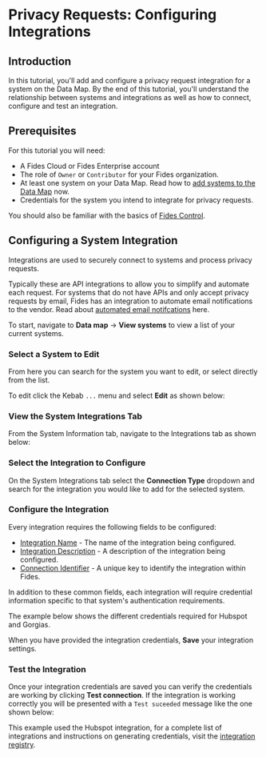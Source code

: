 
# Privacy Requests: Configuring Integrations

<TutorialKey duration="10" product="Fides" topic="Privacy Requests" interactive="true"/>

## Introduction
In this tutorial, you'll add and configure a privacy request integration for a system on the Data Map. By the end of this tutorial, you'll understand the relationship between systems and integrations as well as how to connect, configure and test an integration.

## Prerequisites

For this tutorial you will need:

* A Fides Cloud or Fides Enterprise account
* The role of `Owner` or `Contributor` for your Fides organization.
* At least one system on your Data Map. Read how to [add systems to the Data Map](data-mapping-adding-systems-manually) now.
* Credentials for the system you intend to integrate for privacy requests.

You should also be familiar with the basics of [Fides Control](#LINK).

## Configuring a System Integration

Integrations are used to securely connect to systems and process privacy requests. 

Typically these are API integrations to allow you to simplify and automate each request. For systems that do not have APIs and only accept privacy requests by email, Fides has an integration to automate email notifications to the vendor. Read about [automated email notifcations](#LINK) here.

To start, navigate to **Data map** → **View systems** to view a list of your current systems. 

### Select a System to Edit

From here you can search for the system you want to edit, or select directly from the list. 

To edit click the Kebab `...` menu and select **Edit** as shown below:

<Screenshot img="/assets/img/tutorials/privacy-requests-view-systems.gif" description="View list of systems" />


### View the System Integrations Tab

From the System Information tab, navigate to the Integrations tab as shown below:

<Screenshot img="/assets/img/tutorials/privacy-requests-view-integrations.gif" description="View integrations" />

### Select the Integration to Configure
On the System Integrations tab select the **Connection Type** dropdown and search for the integration you would like to add for the selected system. 

<Screenshot img="/assets/img/tutorials/privacy-requests-select-integrations.gif" description="Select the integration for your system" />

### Configure the Integration

Every integration requires the following fields to be configured:

* <span class="nx-absolute -nx-mt-20" id="integration-name"></span>[Integration Name](#integration-name) - The name of the integration being configured.
* <span class="nx-absolute -nx-mt-20" id="integration-description"></span>[Integration Description](#integration-description) - A description of the integration being configured.
* <span class="nx-absolute -nx-mt-20" id="connection-identifier"></span>[Connection Identifier](#connection-identifier) - A unique key to identify the integration within Fides.

<Screenshot img="/assets/img/tutorials/privacy-requests-default-fields.gif" description="Complete the default fields for the system integration" />

In addition to these common fields, each integration will require credential information specific to that system's authentication requirements.

The example below shows the different credentials required for Hubspot and Gorgias.

<Screenshot img="/assets/img/tutorials/privacy-requests-credentials.gif" description="Provide credentials for the system integration"/>

When you have provided the integration credentials, **Save** your integration settings.

### Test the Integration

Once your integration credentials are saved you can verify the credentials are working by clicking **Test connection**.
If the integration is working correctly you will be presented with a `Test suceeded` message like the one shown below:

<Screenshot img="/assets/img/tutorials/privacy-requests-testing.gif" description="Provide credentials for the system integration"  mw="450" />

This example used the Hubspot integration, for a complete list of integrations and instructions on generating credentials, visit the [integration registry](#LINK).